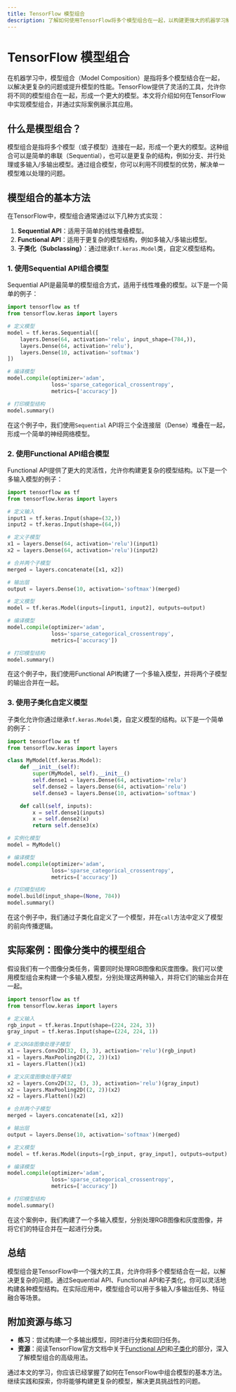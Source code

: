```yaml
---
title: TensorFlow 模型组合
description: 了解如何使用TensorFlow将多个模型组合在一起，以构建更强大的机器学习解决方案。本文适合初学者，包含代码示例和实际案例。
---
```


# TensorFlow 模型组合

在机器学习中，模型组合（Model Composition）是指将多个模型结合在一起，以解决更复杂的问题或提升模型的性能。TensorFlow提供了灵活的工具，允许你将不同的模型组合在一起，形成一个更大的模型。本文将介绍如何在TensorFlow中实现模型组合，并通过实际案例展示其应用。

## 什么是模型组合？

模型组合是指将多个模型（或子模型）连接在一起，形成一个更大的模型。这种组合可以是简单的串联（Sequential），也可以是更复杂的结构，例如分支、并行处理或多输入/多输出模型。通过组合模型，你可以利用不同模型的优势，解决单一模型难以处理的问题。

## 模型组合的基本方法

在TensorFlow中，模型组合通常通过以下几种方式实现：

1. **Sequential API**：适用于简单的线性堆叠模型。
2. **Functional API**：适用于更复杂的模型结构，例如多输入/多输出模型。
3. **子类化（Subclassing）**：通过继承`tf.keras.Model`类，自定义模型结构。

### 1. 使用Sequential API组合模型

Sequential API是最简单的模型组合方式，适用于线性堆叠的模型。以下是一个简单的例子：

```python
import tensorflow as tf
from tensorflow.keras import layers

# 定义模型
model = tf.keras.Sequential([
    layers.Dense(64, activation='relu', input_shape=(784,)),
    layers.Dense(64, activation='relu'),
    layers.Dense(10, activation='softmax')
])

# 编译模型
model.compile(optimizer='adam',
              loss='sparse_categorical_crossentropy',
              metrics=['accuracy'])

# 打印模型结构
model.summary()
```

在这个例子中，我们使用`Sequential` API将三个全连接层（Dense）堆叠在一起，形成一个简单的神经网络模型。

### 2. 使用Functional API组合模型

Functional API提供了更大的灵活性，允许你构建更复杂的模型结构。以下是一个多输入模型的例子：

```python
import tensorflow as tf
from tensorflow.keras import layers

# 定义输入
input1 = tf.keras.Input(shape=(32,))
input2 = tf.keras.Input(shape=(64,))

# 定义子模型
x1 = layers.Dense(64, activation='relu')(input1)
x2 = layers.Dense(64, activation='relu')(input2)

# 合并两个子模型
merged = layers.concatenate([x1, x2])

# 输出层
output = layers.Dense(10, activation='softmax')(merged)

# 定义模型
model = tf.keras.Model(inputs=[input1, input2], outputs=output)

# 编译模型
model.compile(optimizer='adam',
              loss='sparse_categorical_crossentropy',
              metrics=['accuracy'])

# 打印模型结构
model.summary()
```

在这个例子中，我们使用Functional API构建了一个多输入模型，并将两个子模型的输出合并在一起。

### 3. 使用子类化自定义模型

子类化允许你通过继承`tf.keras.Model`类，自定义模型的结构。以下是一个简单的例子：

```python
import tensorflow as tf
from tensorflow.keras import layers

class MyModel(tf.keras.Model):
    def __init__(self):
        super(MyModel, self).__init__()
        self.dense1 = layers.Dense(64, activation='relu')
        self.dense2 = layers.Dense(64, activation='relu')
        self.dense3 = layers.Dense(10, activation='softmax')

    def call(self, inputs):
        x = self.dense1(inputs)
        x = self.dense2(x)
        return self.dense3(x)

# 实例化模型
model = MyModel()

# 编译模型
model.compile(optimizer='adam',
              loss='sparse_categorical_crossentropy',
              metrics=['accuracy'])

# 打印模型结构
model.build(input_shape=(None, 784))
model.summary()
```

在这个例子中，我们通过子类化自定义了一个模型，并在`call`方法中定义了模型的前向传播逻辑。

## 实际案例：图像分类中的模型组合

假设我们有一个图像分类任务，需要同时处理RGB图像和灰度图像。我们可以使用模型组合来构建一个多输入模型，分别处理这两种输入，并将它们的输出合并在一起。

```python
import tensorflow as tf
from tensorflow.keras import layers

# 定义输入
rgb_input = tf.keras.Input(shape=(224, 224, 3))
gray_input = tf.keras.Input(shape=(224, 224, 1))

# 定义RGB图像处理子模型
x1 = layers.Conv2D(32, (3, 3), activation='relu')(rgb_input)
x1 = layers.MaxPooling2D((2, 2))(x1)
x1 = layers.Flatten()(x1)

# 定义灰度图像处理子模型
x2 = layers.Conv2D(32, (3, 3), activation='relu')(gray_input)
x2 = layers.MaxPooling2D((2, 2))(x2)
x2 = layers.Flatten()(x2)

# 合并两个子模型
merged = layers.concatenate([x1, x2])

# 输出层
output = layers.Dense(10, activation='softmax')(merged)

# 定义模型
model = tf.keras.Model(inputs=[rgb_input, gray_input], outputs=output)

# 编译模型
model.compile(optimizer='adam',
              loss='sparse_categorical_crossentropy',
              metrics=['accuracy'])

# 打印模型结构
model.summary()
```

在这个案例中，我们构建了一个多输入模型，分别处理RGB图像和灰度图像，并将它们的特征合并在一起进行分类。

## 总结

模型组合是TensorFlow中一个强大的工具，允许你将多个模型结合在一起，以解决更复杂的问题。通过Sequential API、Functional API和子类化，你可以灵活地构建各种模型结构。在实际应用中，模型组合可以用于多输入/多输出任务、特征融合等场景。

## 附加资源与练习

- **练习**：尝试构建一个多输出模型，同时进行分类和回归任务。
- **资源**：阅读TensorFlow官方文档中关于[Functional API](https://www.tensorflow.org/guide/keras/functional)和[子类化](https://www.tensorflow.org/guide/keras/custom_layers_and_models)的部分，深入了解模型组合的高级用法。

通过本文的学习，你应该已经掌握了如何在TensorFlow中组合模型的基本方法。继续实践和探索，你将能够构建更复杂的模型，解决更具挑战性的问题。